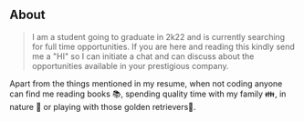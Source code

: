 ## About

> I am a student going to graduate in 2k22 and is currently searching for full time opportunities. If you are here and reading this kindly send me a "HI" so I can initiate a chat and can discuss about the opportunities available in your prestigious company.

Apart from the things mentioned in my resume, when not coding anyone can find me reading books 📚, spending quality time with my family 👪, in nature 🌲 or playing with those golden retrievers🐾.
